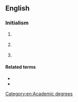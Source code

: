 ==English==

===Initialism===
{{rfc-header|Initialism}}
{{head|en|initialism}}

# {{initialism of|{{l|en|doctor|Doctor}} {{l|en|of}} {{l|en|modern|Modern}} {{l|en|language|Languages}}|dot=|lang=en}} {{gloss|a terminal degree similar to both the [[D.A.]] (Doctor of Arts) and [[Ph.D.]] in Foreign Languages. See also: [[doctor]]}}
# {{lb|en|computing}} {{initialism of|{{l|en|dimensional|Dimensional}} {{l|en|markup language|Markup Language}}|lang=en}}
# {{lb|en|database}} {{initialism of|{{l|en|data|Data}} {{l|en|manipulation|Manipulation}} {{l|en|language|Language}}|lang=en}}

====Related terms====
* {{l|en|DCL}}
* {{l|en|DDL}}

[[Category:en:Academic degrees‎]]